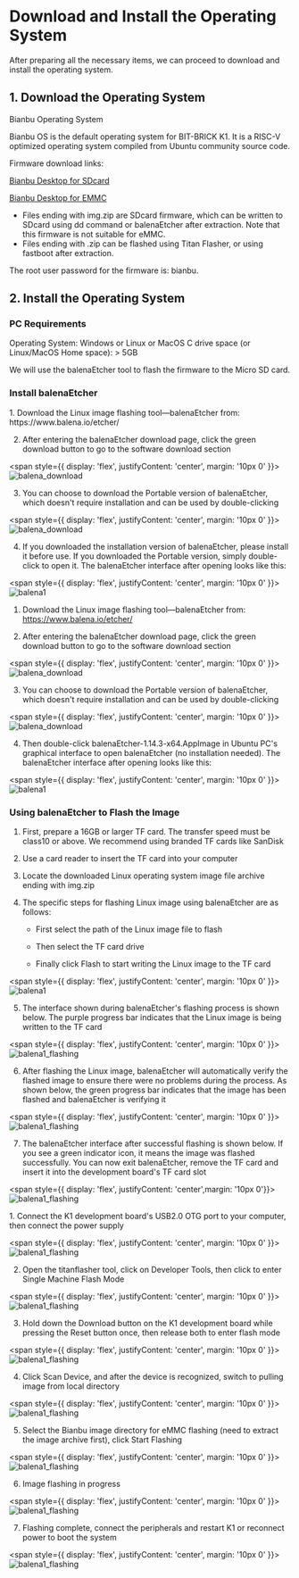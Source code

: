 
# Download and Install the Operating System
After preparing all the necessary items, we can proceed to download and install the operating system.

## 1. Download the Operating System

Bianbu Operating System

Bianbu OS is the default operating system for BIT-BRICK K1. It is a RISC-V optimized operating system compiled from Ubuntu community source code.

Firmware download links:

[Bianbu Desktop for SDcard](https://archive.spacemit.com/image/k1/version/bianbu/v2.1/bianbu-24.04-desktop-k1-v2.1-release-20250124144655.img.zip)

[Bianbu Desktop for EMMC](https://archive.spacemit.com/image/k1/version/bianbu/v2.1/bianbu-24.04-desktop-k1-v2.1-release-20250124144655.zip)

- Files ending with img.zip are SDcard firmware, which can be written to SDcard using dd command or balenaEtcher after extraction. Note that this firmware is not suitable for eMMC.
- Files ending with .zip can be flashed using Titan Flasher, or using fastboot after extraction.

The root user password for the firmware is: bianbu.

## 2. Install the Operating System

### PC Requirements
Operating System: Windows or Linux or MacOS
C drive space (or Linux/MacOS Home space): > 5GB

<Tabs>
  <TabItem value="sdcard" label="SDCard" default>
  We will use the balenaEtcher tool to flash the firmware to the Micro SD card.

  ### Install balenaEtcher
<Tabs>
  <TabItem value="apple" label="Windows" default>
    1. Download the Linux image flashing tool—balenaEtcher from:
https://www.balena.io/etcher/

2. After entering the balenaEtcher download page, click the green download button to go to the software download section

<span style={{ 
  display: 'flex', 
  justifyContent: 'center',
  margin: '10px 0'
}}>
![balena_download](/img/k1/getting-started/install/balena_download.png)
</span>

3. You can choose to download the Portable version of balenaEtcher, which doesn't require installation and can be used by double-clicking

<span style={{ 
  display: 'flex', 
  justifyContent: 'center',
  margin: '10px 0'
}}>
![balena_download](/img/k1/getting-started/install/balena_download1.png)
</span>

4. If you downloaded the installation version of balenaEtcher, please install it before use. If you downloaded the Portable version, simply double-click to open it. The balenaEtcher interface after opening looks like this:

<span style={{ 
  display: 'flex', 
  justifyContent: 'center',
  margin: '10px 0'
}}>
![balena1](/img/k1/getting-started/install/balenaEtcher_001.png)
</span>
  </TabItem>
  <TabItem value="orange" label="Linux">
       
1. Download the Linux image flashing tool—balenaEtcher from:
https://www.balena.io/etcher/

2. After entering the balenaEtcher download page, click the green download button to go to the software download section

<span style={{ 
  display: 'flex', 
  justifyContent: 'center',
  margin: '10px 0'
}}>
![balena_download](/img/k1/getting-started/install/balena_download.png)
</span>

3. You can choose to download the Portable version of balenaEtcher, which doesn't require installation and can be used by double-clicking

<span style={{ 
  display: 'flex', 
  justifyContent: 'center',
  margin: '10px 0'
}}>
![balena_download](/img/k1/getting-started/install/balena_download_ubuntu.png)
</span>

4. Then double-click balenaEtcher-1.14.3-x64.AppImage in Ubuntu PC's graphical interface to open balenaEtcher (no installation needed). The balenaEtcher interface after opening looks like this:

<span style={{ 
  display: 'flex', 
  justifyContent: 'center',
  margin: '10px 0'
}}>
![balena1](/img/k1/getting-started/install/balenaEtcher_001.png)
</span>

  </TabItem>
  
</Tabs>

### Using balenaEtcher to Flash the Image
1. First, prepare a 16GB or larger TF card. The transfer speed must be class10 or above. We recommend using branded TF cards like SanDisk

2. Use a card reader to insert the TF card into your computer

3. Locate the downloaded Linux operating system image file archive ending with img.zip

4. The specific steps for flashing Linux image using balenaEtcher are as follows:

    - First select the path of the Linux image file to flash

    - Then select the TF card drive

    - Finally click Flash to start writing the Linux image to the TF card

<span style={{ 
  display: 'flex', 
  justifyContent: 'center',
  margin: '10px 0'
}}>
![balena1](/img/k1/getting-started/install/balenaEtcher_002.png)
</span>

5. The interface shown during balenaEtcher's flashing process is shown below. The purple progress bar indicates that the Linux image is being written to the TF card

<span style={{ 
  display: 'flex', 
  justifyContent: 'center',
  margin: '10px 0'
}}>
![balena1_flashing](/img/k1/getting-started/install/balenaEtcher_Flashing.png)
</span>

6. After flashing the Linux image, balenaEtcher will automatically verify the flashed image to ensure there were no problems during the process. As shown below, the green progress bar indicates that the image has been flashed and balenaEtcher is verifying it

<span style={{ 
  display: 'flex', 
  justifyContent: 'center',
  margin: '10px 0'
}}>
![balena1_flashing](/img/k1/getting-started/install/balenaEtcher_Validating.png)
</span>

7. The balenaEtcher interface after successful flashing is shown below. If you see a green indicator icon, it means the image was flashed successfully. You can now exit balenaEtcher, remove the TF card and insert it into the development board's TF card slot

<span style={{ display: 'flex', justifyContent: 'center',margin: '10px 0'}}> ![balena1_flashing](/img/k1/getting-started/install/balenaEtcher_003.png) </span>
  </TabItem>

  <TabItem value="emmc" label="EMMC" default>
1. Connect the K1 development board's USB2.0 OTG port to your computer, then connect the power supply

<span style={{ 
  display: 'flex', 
  justifyContent: 'center',
  margin: '10px 0'
}}>
![balena1_flashing](/img/k1/getting-started/install/emmc_install_1.png)
</span>

2. Open the titanflasher tool, click on Developer Tools, then click to enter Single Machine Flash Mode

<span style={{ 
  display: 'flex', 
  justifyContent: 'center',
  margin: '10px 0'
}}>
![balena1_flashing](/img/k1/getting-started/install/emmc_install_2.png)
</span>

3. Hold down the Download button on the K1 development board while pressing the Reset button once, then release both to enter flash mode

<span style={{ 
  display: 'flex', 
  justifyContent: 'center',
  margin: '10px 0'
}}>
![balena1_flashing](/img/k1/getting-started/install/emmc_install_3.png)
</span>

4. Click Scan Device, and after the device is recognized, switch to pulling image from local directory

<span style={{ 
  display: 'flex', 
  justifyContent: 'center',
  margin: '10px 0'
}}>
![balena1_flashing](/img/k1/getting-started/install/emmc_install_4.png)
</span>

5. Select the Bianbu image directory for eMMC flashing (need to extract the image archive first), click Start Flashing

<span style={{ 
  display: 'flex', 
  justifyContent: 'center',
  margin: '10px 0'
}}>
![balena1_flashing](/img/k1/getting-started/install/emmc_install_5.png)
</span>

6. Image flashing in progress

<span style={{ 
  display: 'flex', 
  justifyContent: 'center',
  margin: '10px 0'
}}>
![balena1_flashing](/img/k1/getting-started/install/emmc_install_6.png)
</span>

7. Flashing complete, connect the peripherals and restart K1 or reconnect power to boot the system

<span style={{ 
  display: 'flex', 
  justifyContent: 'center',
  margin: '10px 0'
}}>
![balena1_flashing](/img/k1/getting-started/install/emmc_install_7.png)
</span>

  </TabItem>

</Tabs>
